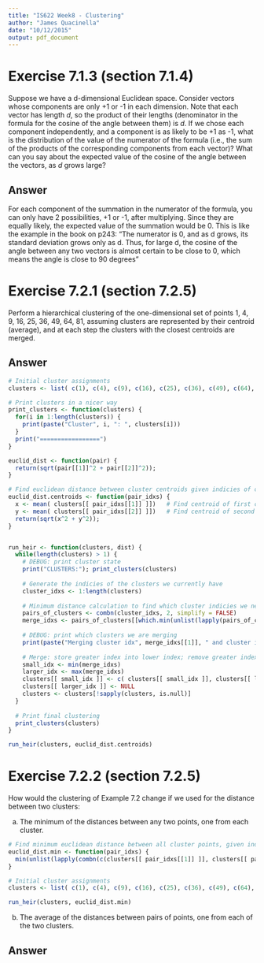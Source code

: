 ```yaml
---
title: "IS622 Week8 - Clustering"
author: "James Quacinella"
date: "10/12/2015"
output: pdf_document
---
```


# Exercise 7.1.3 (section 7.1.4)

Suppose we have a d-dimensional Euclidean space. Consider vectors whose components are only +1 or -1 in each dimension. Note that each vector has length $d$, so the product of their lengths (denominator in the formula for the cosine of the angle between them) is $d$. If we chose each component independently, and a component is as likely to be +1 as -1, what is the distribution of the value of the numerator of the formula (i.e., the sum of the products of the corresponding components from each vector)? What can you say about the expected value of the cosine of the angle between the vectors,
as $d$ grows large?

## Answer

For each component of the summation in the numerator of the formula, you can only have 2 possibilities, +1 or -1, after multiplying. Since they are equally likely, the expected value of the summation would be 0. This is like the example in the book on p243: "The numerator is 0, and as d grows, its standard deviation grows only as d. Thus, for large d, the cosine of the angle between any two vectors is almost certain to be close to 0, which means the angle is close to 90 degrees"

\pagebreak
 
 
 
# Exercise 7.2.1 (section 7.2.5)

Perform a hierarchical clustering of the one-dimensional set of points 1, 4, 9, 16, 25, 36, 49, 64, 81, assuming clusters are represented by their centroid (average), and at each step the clusters with the closest centroids are merged.

## Answer

```r
# Initial cluster assignments
clusters <- list( c(1), c(4), c(9), c(16), c(25), c(36), c(49), c(64), c(81))

# Print clusters in a nicer way
print_clusters <- function(clusters) {
  for(i in 1:length(clusters)) {
    print(paste("Cluster", i, ": ", clusters[i]))
  }
  print("=================")
}

euclid_dist <- function(pair) {
  return(sqrt(pair[[1]]^2 + pair[[2]]^2)); 
}

# Find euclidean distance between cluster centroids given indicies of clusters to compare
euclid_dist.centroids <- function(pair_idxs) { 
  x <- mean( clusters[[ pair_idxs[[1]] ]])   # Find centroid of first cluster of pair
  y <- mean( clusters[[ pair_idxs[[2]] ]])   # Find centroid of second cluster of pair
  return(sqrt(x^2 + y^2)); 
}


run_heir <- function(clusters, dist) {
  while(length(clusters) > 1) {
    # DEBUG: print cluster state
    print("CLUSTERS:"); print_clusters(clusters)
    
    # Generate the indicies of the clusters we currently have
    cluster_idxs <- 1:length(clusters)
    
    # Minimum distance calculation to find which cluster indicies we need to merge
    pairs_of_clusters <- combn(cluster_idxs, 2, simplify = FALSE)
    merge_idxs <- pairs_of_clusters[[which.min(unlist(lapply(pairs_of_clusters, dist)))]]
    
    # DEBUG: print which clusters we are merging
    print(paste("Merging cluster idx", merge_idxs[[1]], " and cluster idx", merge_idxs[[2]]))
  
    # Merge: store greater index into lower index; remove greater index;
    small_idx <- min(merge_idxs)
    larger_idx <- max(merge_idxs)
    clusters[[ small_idx ]] <- c( clusters[[ small_idx ]], clusters[[ larger_idx ]])
    clusters[[ larger_idx ]] <- NULL
    clusters <- clusters[!sapply(clusters, is.null)]
  }
  
  # Print final clustering
  print_clusters(clusters)
}

run_heir(clusters, euclid_dist.centroids)
```

\pagebreak


# Exercise 7.2.2 (section 7.2.5)

How would the clustering of Example 7.2 change if we used for the distance between two clusters:

(a) The minimum of the distances between any two points, one from each cluster.

```r
# Find minimum euclidean distance between all cluster points, given indicies of clusters to compare
euclid_dist.min <- function(pair_idxs) { 
  min(unlist(lapply(combn(c(clusters[[ pair_idxs[[1]] ]], clusters[[ pair_idxs[[2]] ]]), 2, simplify = FALSE),  euclid_dist))   )  
}

# Initial cluster assignments
clusters <- list( c(1), c(4), c(9), c(16), c(25), c(36), c(49), c(64), c(81))

run_heir(clusters, euclid_dist.min)
```

(b) The average of the distances between pairs of points, one from each of the two clusters.


## Answer

\pagebreak
